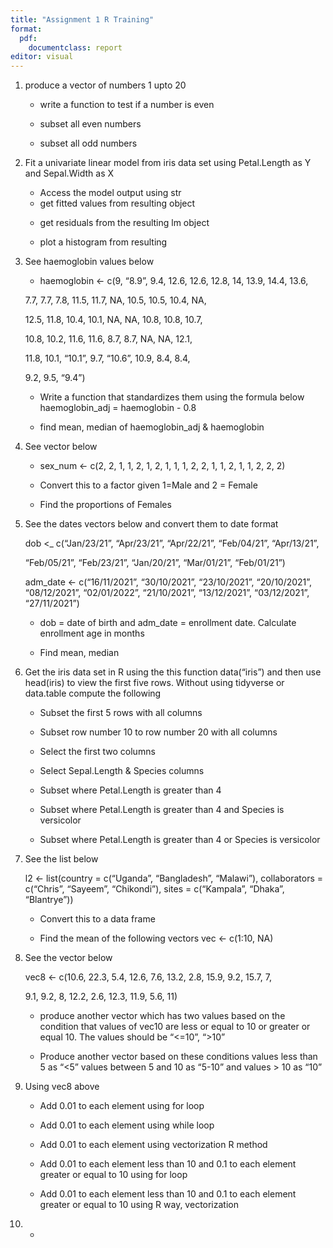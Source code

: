 ```yaml
---
title: "Assignment 1 R Training"
format: 
  pdf:
    documentclass: report
editor: visual
---
```


1.  produce a vector of numbers 1 upto 20

    -   write a function to test if a number is even

    -   subset all even numbers

    -   subset all odd numbers

```{=html}
<!-- -->
```
2.  Fit a univariate linear model from iris data set using Petal.Length as Y and Sepal.Width as X

    -   Access the model output using str

    ```{=html}
    <!-- -->
    ```
    -   get fitted values from resulting object

    ```{=html}
    <!-- -->
    ```
    -   get residuals from the resulting lm object

    -   plot a histogram from resulting

3.  See haemoglobin values below

    -   haemoglobin \<- c(9, "8.9", 9.4, 12.6, 12.6, 12.8, 14, 13.9, 14.4, 13.6,

    7.7, 7.7, 7.8, 11.5, 11.7, NA, 10.5, 10.5, 10.4, NA,

    12.5, 11.8, 10.4, 10.1, NA, NA, 10.8, 10.8, 10.7,

    10.8, 10.2, 11.6, 11.6, 8.7, 8.7, NA, NA, 12.1,

    11.8, 10.1, "10.1", 9.7, "10.6", 10.9, 8.4, 8.4,

    9.2, 9.5, "9.4")

    -   Write a function that standardizes them using the formula below haemoglobin_adj = haemoglobin - 0.8

    -   find mean, median of haemoglobin_adj & haemoglobin

4.  See vector below

    -   sex_num \<- c(2, 2, 1, 1, 2, 1, 2, 1, 1,
        1, 2, 2, 1, 1, 2, 1, 1, 2, 2, 2)

    -   Convert this to a factor given 1=Male and 2 = Female

    -   Find the proportions of Females

5.  See the dates vectors below and convert them to date format

    dob \<\_ c("Jan/23/21", "Apr/23/21", "Apr/22/21", "Feb/04/21", "Apr/13/21",

    "Feb/05/21", "Feb/23/21", "Jan/20/21", "Mar/01/21", "Feb/01/21")

    adm_date \<- c("16/11/2021", "30/10/2021", "23/10/2021", "20/10/2021", "08/12/2021", "02/01/2022", "21/10/2021", "13/12/2021", "03/12/2021", "27/11/2021")

    -   dob = date of birth and adm_date = enrollment date. Calculate enrollment age in months

    -   Find mean, median

6.  Get the iris data set in R using the this function data("iris") and then use head(iris) to view the first five rows. Without using tidyverse or data.table compute the following

    -   Subset the first 5 rows with all columns

    -   Subset row number 10 to row number 20 with all columns

    -   Select the first two columns

    -    Select Sepal.Length & Species columns

    -   Subset where Petal.Length is greater than 4

    -   Subset where Petal.Length is greater than 4 and Species is versicolor

    -   Subset where Petal.Length is greater than 4 or Species is versicolor

7.  See the list below

    l2 \<- list(country = c("Uganda", "Bangladesh", "Malawi"),
    collaborators = c("Chris", "Sayeem", "Chikondi"),
    sites = c("Kampala", "Dhaka", "Blantrye"))

    -   Convert this to a data frame

    -   Find the mean of the following vectors vec \<- c(1:10, NA)

8.  See the vector below

    vec8 \<- c(10.6, 22.3, 5.4, 12.6, 7.6, 13.2, 2.8, 15.9, 9.2, 15.7, 7,

    9.1, 9.2, 8, 12.2, 2.6, 12.3, 11.9, 5.6, 11)

    -   produce another vector which has two values based on the condition that values of vec10 are less or equal to 10 or greater or equal 10. The values should be "\<=10", "\>10"

    -   Produce another vector based on these conditions values less than 5 as "\<5" values between 5 and 10 as "5-10" and values \> 10 as "10"

9.  Using vec8 above

    -   Add 0.01 to each element using for loop

    -   Add 0.01 to each element using while loop

    -   Add 0.01 to each element using vectorization R method

    -   Add 0.01 to each element less than 10 and 0.1 to each element greater or equal to 10 using for loop

    -   Add 0.01 to each element less than 10 and 0.1 to each element greater or equal to 10 using R way, vectorization

10. 

    -   

